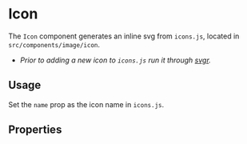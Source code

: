 

<Meta title="Components/Images/Icon" component={Icon} />

# Icon

The `Icon` component generates an inline svg from `icons.js`, located in `src/components/image/icon`.

- _Prior to adding a new icon to `icons.js` run it through [svgr](https://react-svgr.com/playground/?expandProps=none)._

## Usage

Set the `name` prop as the icon name in `icons.js`.

<Preview>
  <Story name="facebook">
    <Icon name="facebook" />
  </Story>
  <Story name="twitter">
    <Icon name="twitter" />
  </Story>
  <Story name="bars">
    <Icon name="bars" />
  </Story>
  <Story name="search">
    <Icon name="search" />
  </Story>
  <Story name="triangle">
    <Icon name="triangle" />
  </Story>
  <Story name="star">
    <Icon name="star" />
  </Story>
</Preview>

## Properties

<Props of={Icon} />
